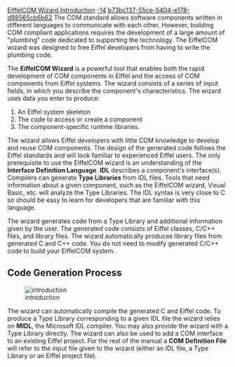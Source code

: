 [[Property:title|EiffelCOM Wizard Introduction]]
[[Property:weight|-14]]
[[Property:uuid|b73bc137-55ce-5404-e178-d88565cb6b62]]
The COM standard allows software components written in different languages to communicate with each other. However, building COM compliant applications requires the development of a large amount of "plumbing" code dedicated to supporting the technology. The EiffelCOM wizard was designed to free Eiffel developers from having to write the plumbing code. 

The '''EiffelCOM Wizard''' is a powerful tool that enables both the rapid development of COM components in Eiffel and the access of COM components from Eiffel systems. The wizard consists of a series of input fields, in which you describe the component's characteristics. The wizard uses data you enter to produce: 
# An Eiffel system skeleton
# The code to access or create a component
# The component-specific runtime libraries. 

The wizard allows Eiffel developers with little COM knowledge to develop and reuse COM components. The design of the generated code follows the Eiffel standards and will look familiar to experienced Eiffel users. The only prerequisite to use the EiffelCOM wizard is an understanding of the '''Interface Definition Language'''. '''IDL''' describes a component's interface(s). Compilers can generate '''Type Libraries''' from IDL files. Tools that need information about a given component, such as the EiffelCOM wizard, Visual Basic, etc. will analyze the Type Libraries. The IDL syntax is very close to C so should be easy to learn for developers that are familiar with this language. 

The wizard generates code from a Type Library and additional information given by the user. The generated code consists of Eiffel classes, C/C++ files, and library files. The wizard automatically produces library files from generated C and C++ code. You do not need to modify generated C/C++ code to build your EiffelCOM system. 


{{note|The '''EiffelCOM Wizard''' is delivered with EiffelStudio, but it is a '''standalone tool''' (i. e., not part of the EiffelStudio IDE). You can find the wizard by following the directory path: ''$ISE_EIFFEL\wizards\com''. The executable file ''com_wizard_launcher.exe'' will launch the GUI version of the wizard. The executable file ''com_wizard.exe'' is a command-line version of the wizard described [[Wizards: Command Line Options|here]].}}


==Code Generation Process==

[[Image:introduction]]  


The wizard can automatically compile the generated C and Eiffel code. To produce a Type Library corresponding to a given IDL file the wizard relies on '''MIDL''', the Microsoft IDL compiler. You may also provide the wizard with a Type Library directly. The wizard can also be used to add a COM interface to an existing Eiffel project. For the rest of the manual a '''COM Definition File''' will refer to the input file given to the wizard (either an IDL file, a Type Library or an Eiffel project file). 


{{seealso|[[EiffelCOM Wizard Guided Tour|Guided Tour]] , [[EiffelCOM Wizard Reference|EiffelCOM wizard reference]]  }}




